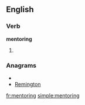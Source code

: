 ==English==
===Verb===
'''mentoring'''
# {{present participle of|[[mentor]]}}

===Anagrams===
* {{alphagram|egimnnort}}
* [[Remington#English|Remington]]

[[fr:mentoring]]
[[simple:mentoring]]